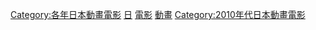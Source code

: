 {{Yearnav|日本動畫電影}}

[[Category:各年日本動畫電影|Category:各年日本動畫電影]]
[[Category:2014年動畫電影|日]]
[[Category:2014年日本動畫作品|電影]]
[[Category:2014年日本電影作品|動畫]]
[[Category:2010年代日本動畫電影|Category:2010年代日本動畫電影]]
